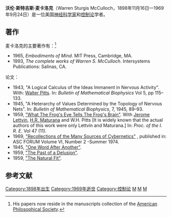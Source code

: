 {{Infobox scientist
| name              = 沃伦·斯特吉斯·麦卡洛克
| image             = 
| image_size        =
| alt               =
| caption           = 
| birth_date        = {{Birth date|1898|11|16|df=yes}}
| birth_place       = [[美国|美国]][[新泽西州|新泽西州]][[奥兰治_(新泽西州)|奥兰治]]
| death_date        = {{Death date and age|1969|9|24|1898|11|16|df=yes}}
| death_place       = 美国马萨诸塞州剑桥
| residence         =
| citizenship       = 
| nationality       = [[美国|美国]]
| fields            = [[控制论|控制论]]<br>[[人工神经网络|人工神经网络]]<br>[[神经心理学|神经心理学]]<br>[[生物物理学|生物物理学]]<br>[[计算机科学|计算机科学]]
| workplaces        = [[麻省理工学院|麻省理工学院]]<br>[[耶鲁大学|耶鲁大学]]<br>[[伊利诺伊大学芝加哥分校|伊利诺伊大学芝加哥分校]]<br>[[芝加哥大学|芝加哥大学]]
| alma_mater        = [[耶鲁大学|耶鲁大学]]<br>[[剑桥大学|剑桥大学]]
| doctoral_advisor  =
| academic_advisors =
| doctoral_students =
| notable_students  = 
| known_for         = 
| author_abbrev_bot =
| author_abbrev_zoo =
| influences        = 
| influenced        = 
| awards            = 
| signature         =
| signature_alt     =
| footnotes         =
}}

'''沃伦·斯特吉斯·麦卡洛克'''（Warren Sturgis McCulloch，1898年11月16日—1969年9月24日）是一位美国[[神经科学家|神经科学家]]和[[控制论|控制论]]学者。

== 著作==
麦卡洛克的主要著作有：<ref>His papers now reside in the manuscripts collection of the [[American_Philosophical_Society|American Philosophical Society]].</ref>
* 1965, ''Embodiments of Mind''. MIT Press, Cambridge, MA.
* 1993, ''The complete works of Warren S. McCulloch''. Intersystems Publications: Salinas, CA.

论文：
* 1943, "A Logical Calculus of the Ideas Immanent in Nervous Activity". With: [[Walter_Pitts|Walter Pitts]]. In: ''Bulletin of Mathematical Biophysics'' Vol 5, pp 115–133.
* 1945, "A Heterarchy of Values Determined by the Topology of Nervous Nets". In: ''Bulletin of Mathematical Biophysics'', 7, 1945, 89–93.
* 1959, [https://web.archive.org/web/20110928024235/http://jerome.lettvin.info/lettvin/Jerome/WhatTheFrogsEyeTellsTheFrogsBrain.pdf "What The Frog's Eye Tells The Frog's Brain"]. With [[Jerome_Lettvin|Jerome Lettvin]], [[Humberto_Maturana|H.R. Maturana]] and W.H. Pitts [It is widely known{{Weasel-word|date=April 2013}} that the actual authors of this work were only Lettvin and Maturana.] In: ''Proc. of the I. R. E.'' Vol 47 (11).
* 1969, [http://www.cyberneticians.com/materials/mcculloch-recollections.pdf "Recollections of the Many Sources of Cybernetics"] {{Wayback|url=http://www.cyberneticians.com/materials/mcculloch-recollections.pdf |date=20190303120738 }}, published in: ASC FORUM Volume VI, Number 2 -Summer 1974.
* 1945, [https://web.archive.org/web/20080509162455/http://www.chilit.org/Published%20Papers/48.%20McCulloch%20--%20Word.PDF "One Word After Another"].
* 1959, [https://web.archive.org/web/20080509163314/http://www.chilit.org/Published%20Papers/56.%20McCulloch%20--%20Delusion.PDF "The Past of a Delusion"].
* 1959, [https://web.archive.org/web/20080509183513/http://www.chilit.org/Published%20Papers/66.%20McCulloch%20--%20Natural%20Fit.PDF "The Natural Fit"].

== 参考文献 ==
<references/>

{{Authority control}}
[[Category:1898年出生|Category:1898年出生]]
[[Category:1969年逝世|Category:1969年逝世]]
[[Category:控制论|Category:控制论]]
[[Category:美国神经科学家|M]]
[[Category:耶魯大學校友|M]]
[[Category:哥倫比亞大學校友|M]]
